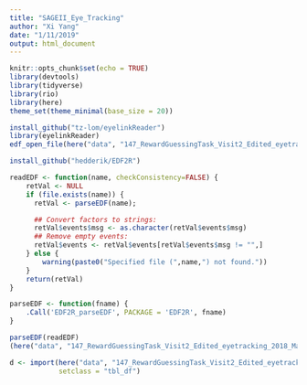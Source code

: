 ```yaml
---
title: "SAGEII_Eye_Tracking"
author: "Xi Yang"
date: "1/11/2019"
output: html_document
---
```


```r
knitr::opts_chunk$set(echo = TRUE)
library(devtools)
library(tidyverse)
library(rio)
library(here)
theme_set(theme_minimal(base_size = 20))
```

```r
install_github("tz-lom/eyelinkReader")
library(eyelinkReader)
edf_open_file(here("data", "147_RewardGuessingTask_Visit2_Edited_eyetracking_2018_May_08_1219.edf"))

```




```r
install_github("hedderik/EDF2R")

readEDF <- function(name, checkConsistency=FALSE) {
    retVal <- NULL
    if (file.exists(name)) {
      retVal <- parseEDF(name);

      ## Convert factors to strings:
      retVal$events$msg <- as.character(retVal$events$msg)
      ## Remove empty events:
      retVal$events <- retVal$events[retVal$events$msg != "",]
    } else {
        warning(paste0("Specified file (",name,") not found."))
    }
    return(retVal)
}

parseEDF <- function(fname) {
    .Call('EDF2R_parseEDF', PACKAGE = 'EDF2R', fname)
}

parseEDF(readEDF)
(here("data", "147_RewardGuessingTask_Visit2_Edited_eyetracking_2018_May_08_1219.edf")))

d <- import(here("data", "147_RewardGuessingTask_Visit2_Edited_eyetracking_2018_May_08_1219.edf"),
            setclass = "tbl_df")

```

